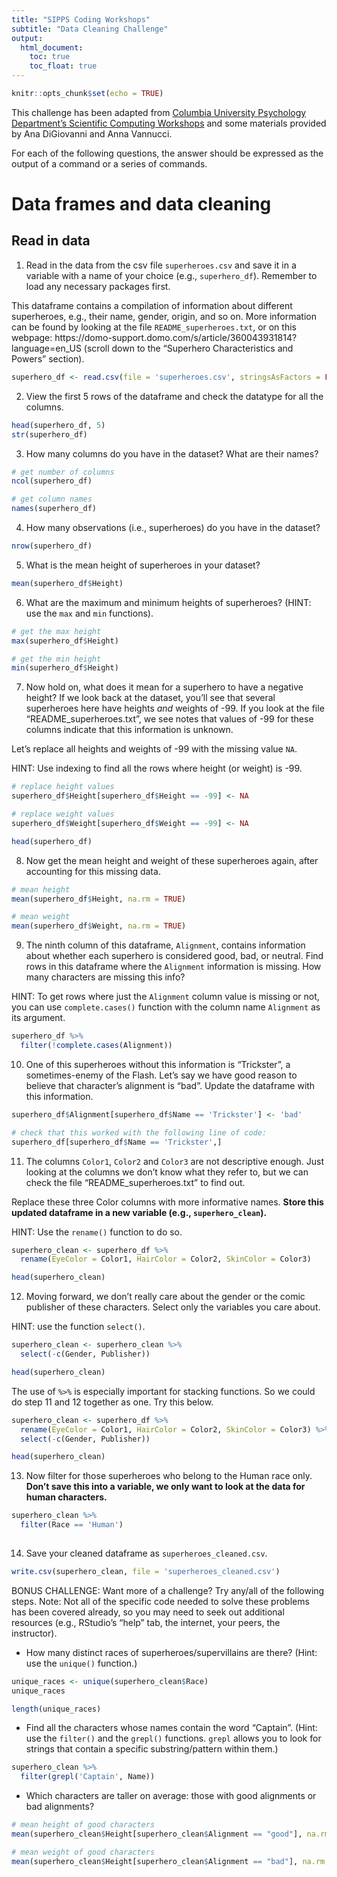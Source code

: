```yaml
---
title: "SIPPS Coding Workshops"
subtitle: "Data Cleaning Challenge"
output:
  html_document:
    toc: true
    toc_float: true
---
```


```r
knitr::opts_chunk$set(echo = TRUE)
```

This challenge has been adapted from [Columbia University Psychology Department's Scientific Computing Workshops](https://cu-psych-computing.github.io/cu-psych-comp-tutorial/){target="_blank"} and some materials provided by Ana DiGiovanni and Anna Vannucci. 

For each of the following questions, the answer should be expressed as the output of a command or a series of commands.

# Data frames and data cleaning

## Read in data

1. Read in the data from the csv file `superheroes.csv` and save it in a variable with a name of your choice (e.g., `superhero_df`). Remember to load any necessary packages first. 

This dataframe contains a compilation of information about different superheroes, e.g., their name, gender, origin, and so on. More information can be found by looking at the file `README_superheroes.txt`, or on this webpage: https://domo-support.domo.com/s/article/360043931814?language=en_US (scroll down to the "Superhero Characteristics and Powers" section).

```r

superhero_df <- read.csv(file = 'superheroes.csv', stringsAsFactors = FALSE)

```

2. View the first 5 rows of the dataframe and check the datatype for all the columns.

```r

head(superhero_df, 5)
str(superhero_df)

```

3. How many columns do you have in the dataset? What are their names?

```r

# get number of columns
ncol(superhero_df)

# get column names
names(superhero_df)

```

4. How many observations (i.e., superheroes) do you have in the dataset?

```r

nrow(superhero_df)

```

5. What is the mean height of superheroes in your dataset?

```r

mean(superhero_df$Height)

```

6. What are the maximum and minimum heights of superheroes? (HINT: use the `max` and `min` functions).

```r

# get the max height
max(superhero_df$Height)

# get the min height
min(superhero_df$Height)

```

7. Now hold on, what does it mean for a superhero to have a negative height? If we look back at the dataset, you'll see that several superheroes here have heights *and* weights of -99. If you look at the file "README_superheroes.txt", we see notes that values of -99 for these columns indicate that this information is unknown.

Let's replace all heights and weights of -99 with the missing value `NA`.

HINT: Use indexing to find all the rows where height (or weight) is -99.

```r

# replace height values
superhero_df$Height[superhero_df$Height == -99] <- NA

# replace weight values
superhero_df$Weight[superhero_df$Weight == -99] <- NA

head(superhero_df)

```

8. Now get the mean height and weight of these superheroes again, after accounting for this missing data.

```r

# mean height
mean(superhero_df$Height, na.rm = TRUE)

# mean weight
mean(superhero_df$Weight, na.rm = TRUE)

```

9. The ninth column of this dataframe, `Alignment`, contains information about whether each superhero is considered good, bad, or neutral. Find rows in this dataframe where the `Alignment` information is missing. How many characters are missing this info?

HINT: To get rows where just the `Alignment` column value is missing or not, you can use `complete.cases()` function with the column name `Alignment` as its argument.

```r

superhero_df %>%
  filter(!complete.cases(Alignment))

```

10. One of this superheroes without this information is "Trickster", a sometimes-enemy of the Flash. Let's say we have good reason to believe that character's alignment is "bad". Update the dataframe with this information.

```r

superhero_df$Alignment[superhero_df$Name == 'Trickster'] <- 'bad'

# check that this worked with the following line of code:
superhero_df[superhero_df$Name == 'Trickster',]

```

11. The columns `Color1`, `Color2` and `Color3` are not descriptive enough. Just looking at the columns we don't know what they refer to, but we can check the file "README_superheroes.txt" to find out.

Replace these three Color columns with more informative names. **Store this updated dataframe in a new variable (e.g., `superhero_clean`).**

HINT: Use the `rename()` function to do so.

```r

superhero_clean <- superhero_df %>%
  rename(EyeColor = Color1, HairColor = Color2, SkinColor = Color3)

head(superhero_clean)

```

12. Moving forward, we don't really care about the gender or the comic publisher of these characters. Select only the variables you care about.

HINT: use the function `select()`.

```r

superhero_clean <- superhero_clean %>%
  select(-c(Gender, Publisher))

head(superhero_clean)

```

The use of `%>%` is especially important for stacking functions. So we could do step 11 and 12 together as one. Try this below.

```r

superhero_clean <- superhero_df %>%
  rename(EyeColor = Color1, HairColor = Color2, SkinColor = Color3) %>%
  select(-c(Gender, Publisher))

head(superhero_clean)

```

13. Now filter for those superheroes who belong to the Human race only. **Don't save this into a variable, we only want to look at the data for human characters.**

```r

superhero_clean %>%
  filter(Race == 'Human')
  
```

14. Save your cleaned dataframe as `superheroes_cleaned.csv`.

```r

write.csv(superhero_clean, file = 'superheroes_cleaned.csv')

```


BONUS CHALLENGE: Want more of a challenge? Try any/all of the following steps. Note: Not all of the specific code needed to solve these problems has been covered already, so you may need to seek out additional resources (e.g., RStudio's "help" tab, the internet, your peers, the instructor).

- How many distinct races of superheroes/supervillains are there? (Hint: use the `unique()` function.)

```r

unique_races <- unique(superhero_clean$Race)
unique_races

length(unique_races)

```

- Find all the characters whose names contain the word "Captain". (Hint: use the `filter()` and the `grepl()` functions. `grepl` allows you to look for strings that contain a specific substring/pattern within them.)

```r

superhero_clean %>%
  filter(grepl('Captain', Name))

```

- Which characters are taller on average: those with good alignments or bad alignments?

```r

# mean height of good characters
mean(superhero_clean$Height[superhero_clean$Alignment == "good"], na.rm = TRUE)

# mean weight of good characters
mean(superhero_clean$Height[superhero_clean$Alignment == "bad"], na.rm = TRUE)

```
